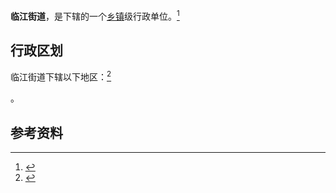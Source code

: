 {{中国乡级行政区|42/02/03/001/000}}

'''临江街道'''，是{{PRC admin/fullname|42/02/03/001/000|3}}下辖的一个[[乡镇|乡镇]]级行政单位。<ref>{{PRC admin/ref sgc|{{PRC admin/parent|42/02/03/001/000}}}}</ref>

== 行政区划 ==

临江街道下辖以下地区：<ref>{{PRC admin/ref sgc|42/02/03/001/000}}</ref>

{{PRC admin/children|42/02/03/001/000}}。

== 参考资料 ==

{{reflist}}

{{行政区划小作品}}
{{PRC admin/navcat|42/02/03/001/000}}